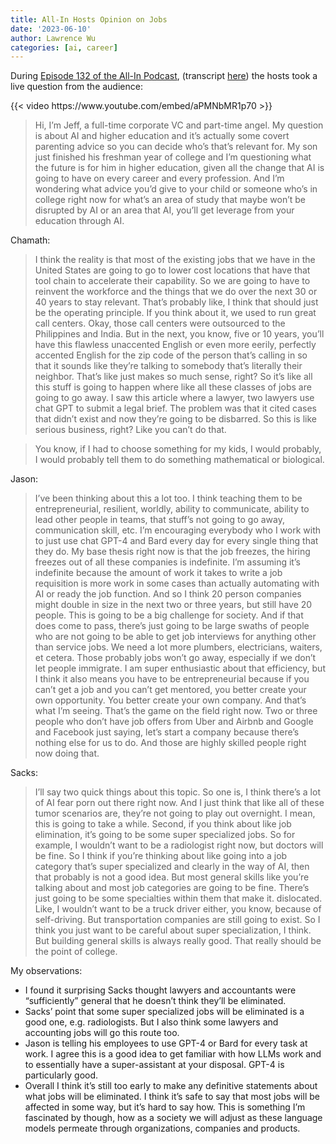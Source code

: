 ```yaml
---
title: All-In Hosts Opinion on Jobs
date: '2023-06-10'
author: Lawrence Wu
categories: [ai, career]
---
```


During [Episode 132 of the All-In Podcast](https://www.youtube.com/watch?v=aPMNbMR1p70&ab_channel=All-InPodcast), (transcript [here](https://steno.ai/all-in-with-chamath-jason-sacks/e132-sec-goes-after-crypto-giants-sequoia-splits-livpga-messis)) the hosts took a live question from the audience:

{{< video https://www.youtube.com/embed/aPMNbMR1p70 >}}

> Hi, I'm Jeff, a full-time corporate VC and part-time angel. My question is about AI and higher education and it's actually some covert parenting advice so you can decide who's that's relevant for. My son just finished his freshman year of college and I'm questioning what the future is for him in higher education, given all the change that AI is going to have on every career and every profession. And I'm wondering what advice you'd give to your child or someone who's in college right now for what's an area of study that maybe won't be disrupted by AI or an area that AI, you'll get leverage from your education through AI.

Chamath:

> I think the reality is that most of the existing jobs that we have in the United States are going to go to lower cost locations that have that tool chain to accelerate their capability. So we are going to have to reinvent the workforce and the things that we do over the next 30 or 40 years to stay relevant. That's probably like, I think that should just be the operating principle. If you think about it, we used to run great call centers. Okay, those call centers were outsourced to the Philippines and India. But in the next, you know, five or 10 years, you'll have this flawless unaccented English or even more eerily, perfectly accented English for the zip code of the person that's calling in so that it sounds like they're talking to somebody that's literally their neighbor. That's like just makes so much sense, right? So it's like all this stuff is going to happen where like all these classes of jobs are going to go away. I saw this article where a lawyer, two lawyers use chat GPT to submit a legal brief. The problem was that it cited cases that didn't exist and now they're going to be disbarred. So this is like serious business, right? Like you can't do that.

> You know, if I had to choose something for my kids, I would probably, I would probably tell them to do something mathematical or biological.

Jason: 

> I've been thinking about this a lot too. I think teaching them to be entrepreneurial, resilient, worldly, ability to communicate, ability to lead other people in teams, that stuff's not going to go away, communication skill, etc. I'm encouraging everybody who I work with to just use chat GPT-4 and Bard every day for every single thing that they do. My base thesis right now is that the job freezes, the hiring freezes out of all these companies is indefinite. I'm assuming it's indefinite because the amount of work it takes to write a job requisition is more work in some cases than actually automating with AI or ready the job function. And so I think 20 person companies might double in size in the next two or three years, but still have 20 people. This is going to be a big challenge for society. And if that does come to pass, there's just going to be large swaths of people who are not going to be able to get job interviews for anything other than service jobs. We need a lot more plumbers, electricians, waiters, et cetera. Those probably jobs won't go away, especially if we don't let people immigrate. I am super enthusiastic about that efficiency, but I think it also means you have to be entrepreneurial because if you can't get a job and you can't get mentored, you better create your own opportunity. You better create your own company. And that's what I'm seeing. That's the game on the field right now. Two or three people who don't have job offers from Uber and Airbnb and Google and Facebook just saying, let's start a company because there's nothing else for us to do. And those are highly skilled people right now doing that.

Sacks:

> I'll say two quick things about this topic. So one is, I think there's a lot of AI fear porn out there right now. And I just think that like all of these tumor scenarios are, they're not going to play out overnight. I mean, this is going to take a while. Second, if you think about like job elimination, it's going to be some super specialized jobs. So for example, I wouldn't want to be a radiologist right now, but doctors will be fine. So I think if you're thinking about like going into a job category that's super specialized and clearly in the way of AI, then that probably is not a good idea. But most general skills like you're talking about and most job categories are going to be fine. There's just going to be some specialties within them that make it. dislocated. Like, I wouldn't want to be a truck driver either, you know, because of self-driving. But transportation companies are still going to exist. So I think you just want to be careful about super specialization, I think. But building general skills is always really good. That really should be the point of college.

My observations:

- I found it surprising Sacks thought lawyers and accountants were "sufficiently" general that he doesn't think they'll be eliminated. 
- Sacks' point that some super specialized jobs will be eliminated is a good one, e.g. radiologists. But I also think some lawyers and accounting jobs will go this route too. 
- Jason is telling his employees to use GPT-4 or Bard for every task at work. I agree this is a good idea to get familiar with how LLMs work and to essentially have a super-assistant at your disposal. GPT-4 is particularly good.
- Overall I think it's still too early to make any definitive statements about what jobs will be eliminated. I think it's safe to say that most jobs will be affected in some way, but it's hard to say how. This is something I'm fascinated by though, how as a society we will adjust as these language models permeate through organizations, companies and products.